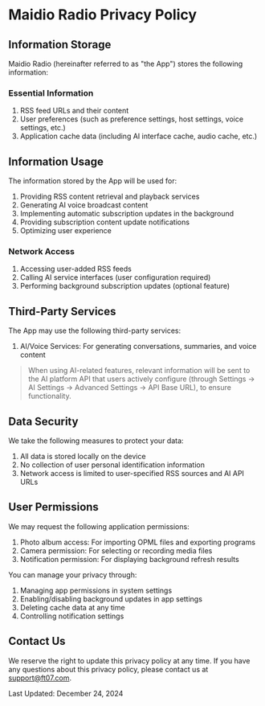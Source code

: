 # Maidio Radio Privacy Policy

## Information Storage
Maidio Radio (hereinafter referred to as "the App") stores the following information:

### Essential Information
1. RSS feed URLs and their content
1. User preferences (such as preference settings, host settings, voice settings, etc.)
1. Application cache data (including AI interface cache, audio cache, etc.)

## Information Usage

The information stored by the App will be used for:

1. Providing RSS content retrieval and playback services
1. Generating AI voice broadcast content
1. Implementing automatic subscription updates in the background
1. Providing subscription content update notifications
1. Optimizing user experience

### Network Access

1. Accessing user-added RSS feeds
1. Calling AI service interfaces (user configuration required)
1. Performing background subscription updates (optional feature)

## Third-Party Services

The App may use the following third-party services:

1. AI/Voice Services: For generating conversations, summaries, and voice content

> When using AI-related features, relevant information will be sent to the AI platform API that users actively configure (through Settings → AI Settings → Advanced Settings → API Base URL), to ensure functionality.

## Data Security
We take the following measures to protect your data:

1. All data is stored locally on the device
1. No collection of user personal identification information
1. Network access is limited to user-specified RSS sources and AI API URLs

## User Permissions

We may request the following application permissions:

1. Photo album access: For importing OPML files and exporting programs
1. Camera permission: For selecting or recording media files
1. Notification permission: For displaying background refresh results

You can manage your privacy through:

1. Managing app permissions in system settings
1. Enabling/disabling background updates in app settings
1. Deleting cache data at any time
1. Controlling notification settings

## Contact Us

We reserve the right to update this privacy policy at any time. If you have any questions about this privacy policy, please contact us at support@ft07.com.

Last Updated: December 24, 2024 